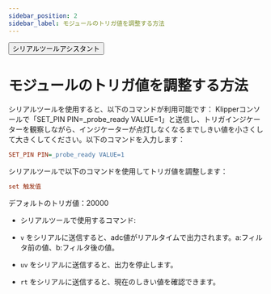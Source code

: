 ```yaml
---
sidebar_position: 2
sidebar_label: モジュールのトリガ値を調整する方法
---
```


<Button variant="contained" disableElevation href="https://apps.microsoft.com/detail/9nblggh43hdm?launch=true&mode=full&hl=en&gl=hk&ocid=bingwebsearch">シリアルツールアシスタント</Button>

# モジュールのトリガ値を調整する方法
シリアルツールを使用すると、以下のコマンドが利用可能です：
Klipperコンソールで「SET_PIN PIN=_probe_ready VALUE=1」と送信し、トリガインジケーターを観察しながら、インジケーターが点灯しなくなるまでしきい値を小さくして大きくしてください。以下のコマンドを入力します：
```cfg
SET_PIN PIN=_probe_ready VALUE=1
```
シリアルツールで以下のコマンドを使用してトリガ値を調整します：
```cfg
set 触发值
```
デフォルトのトリガ値：20000
* シリアルツールで使用するコマンド:

* `v` をシリアルに送信すると、adc値がリアルタイムで出力されます。a:フィルタ前の値、b:フィルタ後の値。
* `uv` をシリアルに送信すると、出力を停止します。
* `rt` をシリアルに送信すると、現在のしきい値を確認できます。
